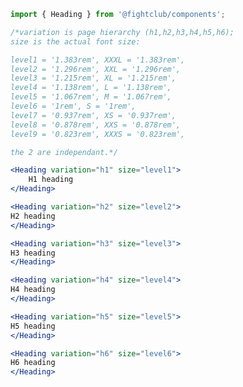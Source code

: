 ```jsx
import { Heading } from '@fightclub/components';

/*variation is page hierarchy (h1,h2,h3,h4,h5,h6);
size is the actual font size:

level1 = '1.383rem', XXXL = '1.383rem',
level2 = '1.296rem', XXL = '1.296rem',
level3 = '1.215rem', XL = '1.215rem',
level4 = '1.138rem', L = '1.138rem',
level5 = '1.067rem', M = '1.067rem',
level6 = '1rem', S = '1rem',
level7 = '0.937rem', XS = '0.937rem',
level8 = '0.878rem', XXS = '0.878rem',
level9 = '0.823rem', XXXS = '0.823rem',

the 2 are independant.*/

<Heading variation="h1" size="level1">
    H1 heading
</Heading>

<Heading variation="h2" size="level2">
H2 heading
</Heading>

<Heading variation="h3" size="level3">
H3 heading
</Heading>

<Heading variation="h4" size="level4">
H4 heading
</Heading>

<Heading variation="h5" size="level5">
H5 heading
</Heading>

<Heading variation="h6" size="level6">
H6 heading
</Heading>
```